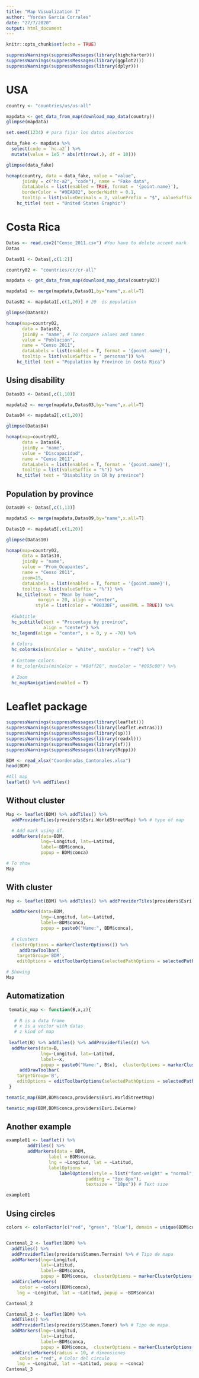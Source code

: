 ---
title: "Map Visualization I"
author: "Yordan García Corrales"
date: "27/7/2020"
output: html_document
---

```{r setup, include=FALSE}
knitr::opts_chunk$set(echo = TRUE)
```

```{r}
suppressWarnings(suppressMessages(library(highcharter)))
suppressWarnings(suppressMessages(library(ggplot2)))
suppressWarnings(suppressMessages(library(dplyr)))
```

# USA
```{r}
country <- "countries/us/us-all"

mapdata <- get_data_from_map(download_map_data(country))
glimpse(mapdata)
```

```{r}
set.seed(1234) # para fijar los datos aleatorios

data_fake <- mapdata %>% 
  select(code = `hc-a2`) %>% 
  mutate(value = 1e5 * abs(rt(nrow(.), df = 10)))

glimpse(data_fake)
```
```{r}
hcmap(country, data = data_fake, value = "value",
      joinBy = c("hc-a2", "code"), name = "Fake data",
      dataLabels = list(enabled = TRUE, format = '{point.name}'),
      borderColor = "#0EAD82", borderWidth = 0.1,
      tooltip = list(valueDecimals = 2, valuePrefix = "$", valueSuffix = " USD"))  %>% 
    hc_title( text = "United States Graphic")
```
# Costa Rica
```{r}
Datas <- read.csv2("Censo_2011.csv") #You have to delete accent mark
Datas
```

```{r}
Datas01 <- Datas[,c(1:2)]

country02 <- "countries/cr/cr-all"

mapdata <- get_data_from_map(download_map_data(country02))

mapdata1 <- merge(mapdata,Datas01,by="name",x.all=T)

Datas02 <- mapdata1[,c(1,20)] # 20  is population

glimpse(Datas02)
```

```{r}
hcmap(map=country02, 
      data = Datas02, 
      joinBy = "name", # To compare values and names
      value = "Población",
      name = "Censo 2011",
      dataLabels = list(enabled = T, format = '{point.name}'),
      tooltip = list(valueSuffix = " personas")) %>% 
    hc_title( text = "Population by Province in Costa Rica")
```
## Using disability
```{r}
Datas03 <- Datas[,c(1,10)]

mapdata2 <- merge(mapdata,Datas03,by="name",x.all=T)

Datas04 <- mapdata2[,c(1,20)]

glimpse(Datas04)
```

```{r}
hcmap(map=country02, 
      data = Datas04, 
      joinBy = "name",
      value = "Discapacidad",
      name = "Censo 2011",
      dataLabels = list(enabled = T, format = '{point.name}'),
      tooltip = list(valueSuffix = "%")) %>% 
    hc_title( text = "Disability in CR by province")
```
## Population by province
```{r}
Datas09 <- Datas[,c(1,13)]

mapdata5 <- merge(mapdata,Datas09,by="name",x.all=T)

Datas10 <- mapdata5[,c(1,20)]

glimpse(Datas10)
```

```{r}
hcmap(map=country02, 
      data = Datas10, 
      joinBy = "name",
      value = "Prom_Ocupantes",
      name = "Censo 2011",
      zoom=15,
      dataLabels = list(enabled = T, format = '{point.name}'),
      tooltip = list(valueSuffix = "%")) %>% 
    hc_title(text = "Mean by home",
            margin = 20, align = "center",
           style = list(color = "#08338F", useHTML = TRUE)) %>% 
  
  #Subtitle
  hc_subtitle(text = "Procentaje by province",
              align = "center") %>% 
  hc_legend(align = "center", x = 0, y = -70) %>%
 
  # Colors
  hc_colorAxis(minColor = "white", maxColor = "red") %>% 
  
  # Custome colors
  # hc_colorAxis(minColor = "#8dff20", maxColor = "#095c00") %>% 
  
  # Zoom
  hc_mapNavigation(enabled = T)
```

# Leaflet package

```{r}
suppressWarnings(suppressMessages(library(leaflet)))
suppressWarnings(suppressMessages(library(leaflet.extras)))
suppressWarnings(suppressMessages(library(sp)))
suppressWarnings(suppressMessages(library(readxl)))
suppressWarnings(suppressMessages(library(sf)))
suppressWarnings(suppressMessages(library(Rcpp)))
```

```{r}
BDM <- read_xlsx("Coordenadas_Cantonales.xlsx")
head(BDM)
```

```{r}
#All map
leaflet() %>% addTiles()
```
## Without cluster
```{r}
Map <- leaflet(BDM) %>% addTiles() %>% 
  addProviderTiles(providers$Esri.WorldStreetMap) %>% # type of map

  # Add mark using df.
  addMarkers(data=BDM,
             lng=~Longitud, lat=~Latitud, 
             label=~BDM$conca,
             popup = BDM$conca)

# To show
Map
```
## With cluster
```{r}
Map <- leaflet(BDM) %>% addTiles() %>% addProviderTiles(providers$Esri.WorldStreetMap) %>% # titles

  addMarkers(data=BDM,
             lng=~Longitud, lat=~Latitud, 
             label=~BDM$conca,
             popup = paste0("Name:", BDM$conca),  
  
  # clusters
  clusterOptions = markerClusterOptions()) %>% 
     addDrawToolbar(
    targetGroup='BDM',
    editOptions = editToolbarOptions(selectedPathOptions = selectedPathOptions()))

# Showing
Map
```

## Automatization
```{r}
 tematic_map <- function(B,x,z){ 
   
   # B is a data frame 
   # x is a vector with datas
   # z kind of map
   
 leaflet(B) %>% addTiles() %>% addProviderTiles(z) %>%
  addMarkers(data=B,
             lng=~Longitud, lat=~Latitud, 
             label=~x,
             popup = paste0("Name:", B$x),  clusterOptions = markerClusterOptions()) %>% 
     addDrawToolbar(
    targetGroup='B',
    editOptions = editToolbarOptions(selectedPathOptions = selectedPathOptions()))
 }
```

```{r}
tematic_map(BDM,BDM$conca,providers$Esri.WorldStreetMap)
```

```{r}
tematic_map(BDM,BDM$conca,providers$Esri.DeLorme)
```

## Another example
```{r}
example01 <- leaflet() %>% 
        addTiles() %>% 
        addMarkers(data = BDM,
                label = BDM$conca,
                lng = ~Longitud, lat = ~Latitud,
                labelOptions = 
                    labelOptions(style = list("font-weight" = "normal",
                              padding = "3px 8px"),
                              textsize = "18px")) # Text size

example01
```

## Using circles
```{r}
colors <- colorFactor(c("red", "green", "blue"), domain = unique(BDM$conca))


Cantonal_2 <- leaflet(BDM) %>%
  addTiles() %>%
  addProviderTiles(providers$Stamen.Terrain) %>% # Tipo de mapa
  addMarkers(lng=~Longitud, 
             lat=~Latitud, 
             label=~BDM$conca,
             popup = BDM$conca,  clusterOptions = markerClusterOptions()) %>% 
  addCircleMarkers(
     color = ~colors(BDM$conca),
    lng = ~Longitud, lat = ~Latitud, popup = ~BDM$conca)

Cantonal_2
```

```{r}
Cantonal_3 <- leaflet(BDM) %>%
  addTiles() %>%
  addProviderTiles(providers$Stamen.Toner) %>% # Tipo de mapa.
  addMarkers(lng=~Longitud, 
             lat=~Latitud, 
             label=~BDM$conca,
             popup = BDM$conca,  clusterOptions = markerClusterOptions()) %>% 
  addCircleMarkers(radius = 10, # dimensiones
     color = "red", # Color del circulo
    lng = ~Longitud, lat = ~Latitud, popup = ~conca)
Cantonal_3
```


